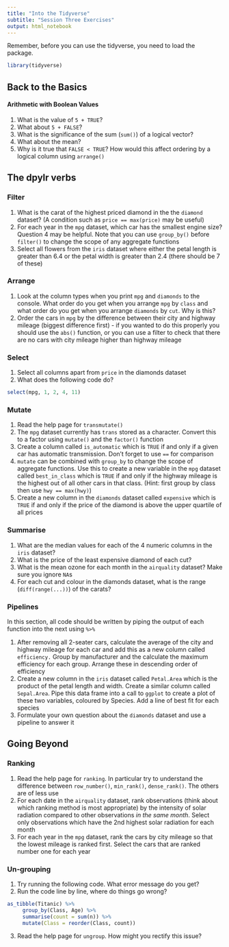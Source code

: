 ---
title: "Into the Tidyverse"
subtitle: "Session Three Exercises"
output: html_notebook
---

Remember, before you can use the tidyverse, you need to load the package.

```{r message=FALSE}
library(tidyverse)
```

## Back to the Basics

#### Arithmetic with Boolean Values

1. What is the value of `5 + TRUE`?
2. What about `5 + FALSE`?
3. What is the significance of the sum (`sum()`) of a logical vector?
4. What about the mean?
5. Why is it true that `FALSE < TRUE`? How would this affect ordering by a logical column using `arrange()`


## The dpylr verbs

### Filter

1. What is the carat of the highest priced diamond in the the `diamond` dataset? (A condition such as `price == max(price)` may be useful)
2. For each year in the `mpg` dataset, which car has the smallest engine size? Question 4 may be helpful. Note that you can use `group_by()` before `filter()` to change the scope of any aggregate functions
3. Select all flowers from the `iris` dataset where either the petal length is greater than 6.4 or the petal width is greater than 2.4 (there should be 7 of these)

### Arrange

1. Look at the column types when you print `mpg` and `diamonds` to the console. What order do you get when you arrange `mpg` by `class` and what order do you get when you arrange `diamonds` by `cut`. Why is this?
2. Order the cars in `mpg` by the difference between their city and highway mileage (biggest difference first) - if you wanted to do this properly you should use the `abs()` function, or you can use a filter to check that there are no cars with city mileage higher than highway mileage

### Select

1. Select all columns apart from `price` in the diamonds dataset
2. What does the following code do? 

```{r eval=FALSE}
select(mpg, 1, 2, 4, 11)
```

### Mutate

1. Read the help page for `transmutate()`
2. The `mpg` dataset currently has `trans` stored as a character. Convert this to a factor using `mutate()` and the `factor()` function
3. Create a column called `is_automatic` which is `TRUE` if and only if a given car has automatic transmission. Don't forget to use `==` for comparison
4. `mutate` can be combined with `group_by` to change the scope of aggregate functions. Use this to create a new variable in the `mpg` dataset called `best_in_class` which is `TRUE` if and only if the highway mileage is the highest out of all other cars in that class. (Hint: first group by class then use `hwy == max(hwy)`)
5. Create a new column in the `diamonds` dataset called `expensive` which is `TRUE` if and only if the price of the diamond is above the upper quartile of all prices

### Summarise

1. What are the median values for each of the 4 numeric columns in the `iris` dataset?
2. What is the price of the least expensive diamond of each cut?
3. What is the mean ozone for each month in the `airquality` dataset? Make sure you ignore `NA`s
4. For each cut and colour in the diamonds dataset, what is the range (`diff(range(...))`) of the carats?

### Pipelines

In this section, all code should be written by piping the output of each function into the next using `%>%`

1. After removing all 2-seater cars, calculate the average of the city and highway mileage for each car and add this as a new column called `efficiency.` Group by manufacturer and the calculate the maximum efficiency for each group. Arrange these in descending order of efficiency
2. Create a new column in the `iris` dataset called `Petal.Area` which is the product of the petal length and width. Create a similar column called `Sepal.Area`. Pipe this data frame into a call to `ggplot` to create a plot of these two variables, coloured by Species. Add a line of best fit for each species
3. Formulate your own question about the `diamonds` dataset and use a pipeline to answer it

## Going Beyond

### Ranking

1. Read the help page for `ranking`. In particular try to understand the difference between `row_number()`, `min_rank()`, `dense_rank()`. The others are of less use
2. For each date in the `airquality` dataset, rank observations (think about which ranking method is most appropriate) by the intensity of solar radiation compared to other observations _in the same month_. Select only observations which have the 2nd highest solar radiation for each month
3. For each year in the `mpg` dataset, rank the cars by city mileage so that the lowest mileage is ranked first. Select the cars that are ranked number one for each year

### Un-grouping

1. Try running the following code. What error message do you get?
2. Run the code line by line, where do things go wrong?

```{r eval=FALSE}
as_tibble(Titanic) %>% 
     group_by(Class, Age) %>% 
     summarise(count = sum(n)) %>% 
     mutate(Class = reorder(Class, count))
```

3. Read the help page for `ungroup`. How might you rectify this issue?

